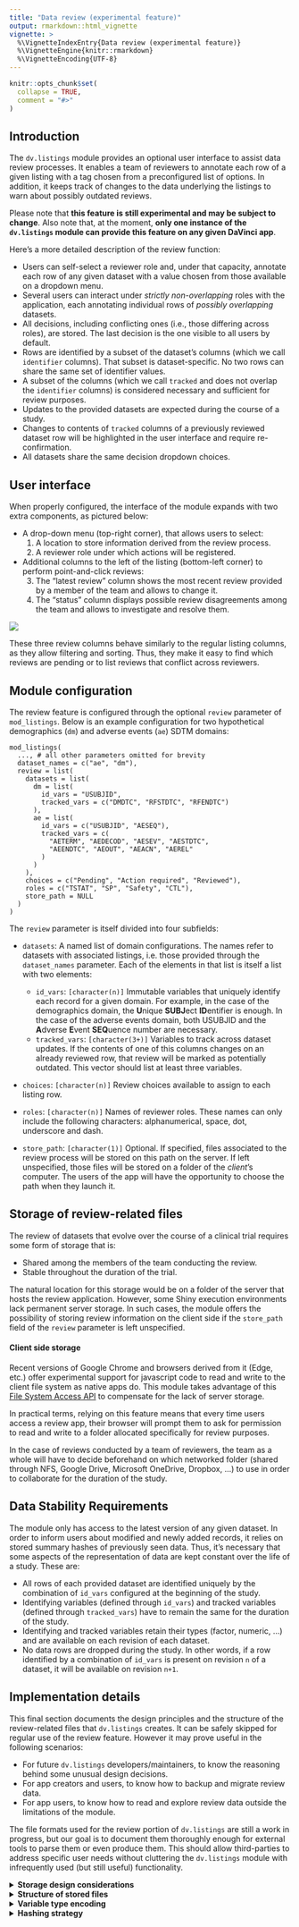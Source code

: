 ```yaml
---
title: "Data review (experimental feature)"
output: rmarkdown::html_vignette
vignette: >
  %\VignetteIndexEntry{Data review (experimental feature)}
  %\VignetteEngine{knitr::rmarkdown}
  %\VignetteEncoding{UTF-8}
---
```


```r
knitr::opts_chunk$set(
  collapse = TRUE,
  comment = "#>"
)
```

## Introduction

The `dv.listings` module provides an optional user interface to assist data review processes. It enables a team of reviewers to annotate each row of a given listing with a tag chosen from a preconfigured list of options. In addition, it keeps track of changes to the data underlying the listings to warn about possibly outdated reviews.

Please note that **this feature is still experimental and may be subject to change**. Also note that, at the moment, **only 
one instance of the `dv.listings` module can provide this feature on any given DaVinci app**.

Here's a more detailed description of the review function:

- Users can self-select a reviewer role and, under that capacity, annotate each row of any given dataset with a value chosen from those available on a dropdown menu.
- Several users can interact under _strictly non-overlapping_ roles with the application, each annotating individual rows of _possibly overlapping_ datasets.
- All decisions, including conflicting ones (i.e., those differing across roles), are stored. The last decision is the one visible to all users by default.
- Rows are identified by a subset of the dataset's columns (which we call `identifier` columns). That subset is dataset-specific. No two rows can share the same set of identifier values.
- A subset of the columns (which we call `tracked` and does not overlap the `identifier` columns) is considered necessary and sufficient for review purposes.
- Updates to the provided datasets are expected during the course of a study. 
- Changes to contents of `tracked` columns of a previously reviewed dataset row will be highlighted in the user interface and require re-confirmation.
- All datasets share the same decision dropdown choices.

## User interface

When properly configured, the interface of the module expands with two extra components, as pictured below:

- A drop-down menu (top-right corner), that allows users to select:
  1. A location to store information derived from the review process.
  2. A reviewer role under which actions will be registered.
- Additional columns to the left of the listing (bottom-left corner) to perform point-and-click reviews:
  3. The "latest review" column shows the most recent review provided by a member of the team and allows to change it.
  4. The "status" column displays possible review disagreements among the team and allows to investigate and resolve them.

![](images/review00.jpg)

These three review columns behave similarly to the regular listing columns, as they allow filtering and sorting. Thus, they make it easy to find which reviews are pending or to list reviews that conflict across reviewers.

## Module configuration

The review feature is configured through the optional `review` parameter of `mod_listings`. Below is an example configuration for two hypothetical demographics (`dm`) and adverse events (`ae`) SDTM domains:
```
mod_listings(
  ..., # all other parameters omitted for brevity
  dataset_names = c("ae", "dm"),
  review = list(
    datasets = list(
      dm = list(
        id_vars = "USUBJID",
        tracked_vars = c("DMDTC", "RFSTDTC", "RFENDTC")
      ),
      ae = list(
        id_vars = c("USUBJID", "AESEQ"), 
        tracked_vars = c(
          "AETERM", "AEDECOD", "AESEV", "AESTDTC", 
          "AEENDTC", "AEOUT", "AEACN", "AEREL"
        )
      )
    ),
    choices = c("Pending", "Action required", "Reviewed"),
    roles = c("TSTAT", "SP", "Safety", "CTL"),
    store_path = NULL
  )
)
```
The `review` parameter is itself divided into four subfields:

- `datasets`: A named list of domain configurations. The names refer to datasets with associated listings, i.e. those provided through the `dataset_names` parameter. Each of the elements in that list is itself a list with two elements:

  - `id_vars`: `[character(n)]` Immutable variables that uniquely identify each record for a given domain. For example, in the case of the demographics domain, the **U**nique **SUBJ**ect **ID**entifier is enough. In the case of the adverse events domain, both USUBJID and the **A**dverse **E**vent **SEQ**uence number are necessary.
  - `tracked_vars`: `[character(3+)]` Variables to track across dataset updates. If the contents of one of this columns changes on an already reviewed row, that review will be marked as potentially outdated. This vector should list at least three variables.
- `choices`: `[character(n)]` Review choices available to assign to each listing row.
- `roles`: `[character(n)]` Names of reviewer roles. These names can only include the following characters: alphanumerical, space, dot, underscore and dash.
- `store_path`: `[character(1)]` Optional. If specified, files associated to the review process will be stored on this path on the server. If left unspecified, those files will be stored on a folder of the _client_'s computer. The users of the app will have the opportunity to choose the path when they launch it.

## Storage of review-related files

The review of datasets that evolve over the course of a clinical trial requires some form of storage that is:

- Shared among the members of the team conducting the review.
- Stable throughout the duration of the trial.

The natural location for this storage would be on a folder of the server that hosts the review application. However, some Shiny execution environments lack permanent server storage. In such cases, the module offers the possibility of storing review information on the client side if the `store_path` field of the `review` parameter is left unspecified. 

#### Client side storage

Recent versions of Google Chrome and browsers derived from it (Edge, etc.) offer experimental support for javascript code to read and write to the client file system as native apps do. This module takes advantage of this [File System Access API](https://wicg.github.io/file-system-access/) to compensate for the lack of server storage.

In practical terms, relying on this feature means that every time users access a review app, their browser will prompt them to ask for permission to read and write to a folder allocated specifically for review purposes.

In the case of reviews conducted by a team of reviewers, the team as a whole will have to decide beforehand on which networked folder (shared through NFS, Google Drive, Microsoft OneDrive, Dropbox, ...) to use in order to collaborate for the duration of the study.

## Data Stability Requirements
The module only has access to the latest version of any given dataset. In order to inform users about modified and newly added records, it relies on stored summary hashes of previously seen data. Thus, it's necessary that some aspects of the representation of data are kept constant over the life of a study. These are:

- All rows of each provided dataset are identified uniquely by the combination of `id_vars` configured at the beginning of the study.
- Identifying variables (defined through `id_vars`) and tracked variables (defined through `tracked_vars`) have to remain the same for the duration of the study.
- Identifying and tracked variables retain their types (factor, numeric, ...) and are available on each revision of each dataset.
- No data rows are dropped during the study. In other words, if a row identified by a combination of `id_vars` is present on revision `n` of a dataset, it will be available on revision `n+1`.

## Implementation details

This final section documents the design principles and the structure of the review-related files that `dv.listings` creates. It can be safely skipped for regular use of the review feature. However it may prove useful in the following scenarios:

- For future `dv.listings` developers/maintainers, to know the reasoning behind some unusual design decisions.
- For app creators and users, to know how to backup and migrate review data.
- For app users, to know how to read and explore review data outside the limitations of the module.

The file formats used for the review portion of `dv.listings` are still a work in progress, but our goal is to document them thoroughly enough for external tools to parse them or even produce them. This should allow third-parties to address specific user needs without cluttering the `dv.listings` module with infrequently used (but still useful) functionality.

<details><summary>**Storage design considerations**</summary>
The nature of the review feature requires concurrent multi-user (multi-session, multi-process) write access to a shared resource, which Posit deems incompatible with pins (https://docs.posit.co/connect/user/pins/, see reddish box).

This is the first DaVinci module that will serialize to permanent storage a substantial amount of study decisions taken over an extended period of time. Loss of data in this context is not acceptable. To guarantee data integrity, we propose the use of simple *append-only* data structures. Put simply, they are plain files opened in "append" mode. It's easy to demonstrate that they can't become the source of catastrophic loss of data of past review sessions. The granularity of the `pins` API (which only allows to load and store complete files) is incompatible with this design. 

Data appending improves performance, as only new changes need to be serialized. It's also useful for version tracking, as all editing operations can be replayed in the order in which they happened.

Backing up review data can be accomplished by copying the contents of the container folder to an independent file system. Since all review operations are appended, a delta-transmission tool such as `rsync` is a natural fit.

Lastly, using plain file storage allows for easy local testing and for universal use of the review feature (running the application locally, on Connect, on Openshift, ...).

</details>

<details><summary>**Structure of stored files**</summary>

If we take a hypothetical "xyz" domain, `dv.listings` will store the following files for review purposes (expand to see the layout of their contents):

<details><summary>`xyz_000.base` (information related to the first version of the "xyz" domain dataset seen by the module)</summary>
- 1 file magic code ("LISTBASE")
- 1 format version number (0)
- 1 generation marker (0)
- 1 timestamp of creation date+time (UTC)
- 1 complete hash of the "xyz" data.frame
- 1 domain string ("xyz")
- n `id_vars` variable names
- n `id_vars` variable types (see "Variable type encoding" below)
- m `tracked_vars` variable names
- m `tracked_vars` variable types (see "Variable type encoding" below)
- 1 row count
- p (1 per "xyz" row) `hash_id(xyz[id_vars])`
- p (1 per "xyz" row, 2\*m bytes long) `hash_tracked(xyz[tracked_vars])`
</details>

<details><summary>`xyz_001.delta` (one per domain dataset update)</summary>
- 1 file magic code ("LISTDELT")
- 1 format version number (0)
- 1 generation marker (1)
- 1 timestamp delta (seconds elapsed since "base" timestamp)
- 1 complete hash of new "xyz" data.frame
- 1 domain string ("xyz")
- 1 count of new rows
- n (1 per *new* "xyz" row) `hash_id(xyz[id_vars])`
- n (1 per *new* "xyz" row, 2\*m bytes long) `hash_tracked(xyz[tracked_vars])`
- 1 count of modified rows
- p (1 per *modified* "xyz" row) row index
- p (1 per *modified* "xyz" row, 2\*m bytes long) `hash_tracked(xyz[tracked_vars])`
</details>

<details><summary>`xyz_<ROLE>.review` (one per domain and ROLE)</summary>
- 1 file magic code ("LISTREVI")
- 1 format version number (0)
- 1 role string
- 1 domain string ("xyz")
- n reviews: row index + `review_index` + delta timestamp
</details>

<details><summary>`review.codes` (one per app):</summary>
- 1 file magic code ("LISTCODE")
- 1 format version number (0)
- n review texts
</details>

(Row indices refer to indices in the stored base+delta matrix, which is append-only. These _canonical_ indices are as good as identifiers).

The dominant factor governing the size of these files is the length of a hash, which is 16 bytes in the case of `hash_id` and 2\*m bytes (m being the number of tracked columns) in the case of `hash_tracked`, as we discuss in the "Hashing" session below. Row indices and delta timestamps can be encoded in 4 bytes. Review indices take up 1 byte each. Estimating an upper bound of 1 million rows per dataset, a `.base` file tracking 8 variables would take around 32 MiB. A comprehensive `.review` file for such a dataset would take around 9 MiB.

These file structures are designed so that they start with a short heterogeneous header that reiterates the information that can be gleaned from the file name. The rest of the records are all homogeneous and of known size. That allows to load them into memory without the need for expensive parsing.

These files won't benefit much from compression since their main content (the hashes) is by construction statistically indistinguishable from noise.

</details>

<details><summary>**Variable type encoding**</summary>
The two "variable type" `.base` fields are encoded as single bytes that take the following values:

- Date: 1
- POSIXct: 2
- POSIXlt: 3
- Logical: 10
- Factor: 11
- Integer: 13
- Numeric: 14
- Complex: 15
- Character: 16
- Raw: 24

Most of these values are taken from the base R `SEXPTYPE` enum definition (see `src/include/Rinternals.h` on any recent R source distribution). 

The values assigned to time types are arbitrary, because they are S3 objects and thus lack dedicated `SEXPTYPE` values.

The type of a `factor()` variable is not fully defined by it being tagged as such, since the levels and their internal encoding is also part of the type. For purposes of hashing, the review feature of `dv.listings` treats the content of factor columns as `character()` by mapping their value to their assign string-like representation. This feature also is indifferent to a factor being ordered.
</details>

<details><summary>**Hashing strategy**</summary>
We store hashes for the values of `id_vars` and `tracked_vars` dataset columns. These hashes serve as content IDs.

#### Choice of hash function

A popular choice for non-cryptographic hashing is the `xxh` family of function (https://github.com/Cyan4973/xxHash/tree/dev?tab=readme-ov-file#xxhash---extremely-fast-hash-algorithm) for its balance of speed and perceived hash quality.
Three independent R packages implement them:

- rlang: Provides no control over serialization, so hashes are potentially not stable across R versions. 
- digest: Maintained by Dirk Eddelbuettel, known for being a stickler for backwards compatibility. Provides serialization options.
- xxhashlite: Substantially faster than the other two implementations for small input sizes (our scenario). Provides serialization options.

It makes sense to use the fastest implementation available, as it respects the time of users and requires less energy. `xxhashlite` is then the clear winner, but migration to `digest` (or "vendoring" of `xxhashlite` inside this package) is always possible if this lesser-known package is somehow retired from CRAN.

#### Hashing of ID variables (`hash_id()`)

With a perfect hash function, we would expect a collision after `2^(n/2)` entries have been hashed, where `n` is the output length in bits of the chosen hash. A hash that produces 64 bits is not strong enough as 2^32 is a large quantity of hashes, but still bound to collide if the review feature is used long enough.

We opt instead for 128 bits, which makes the possibility of a collision extremely unlikely. We expect an upper bound of one million rows per dataset, which is 13 *orders of magnitude* lower than the mean amount of entries estimated necessary to get a collision. The chosen hash won't be perfect, but we have an ample safety margin. We also assume that data has not been created through adversarial means geared towards making hash collisions more likely.

#### Hashing of tracked variables (`hash_tracked()`)
We could apply the same reasoning behind the choice of the `hash_id()` function to the hashing of the variable parts of each row. We instead propose a more complex hashing scheme to provide partial information about *which variables of a row have been altered* when its hash changes.

Each hash value is 2\*m bytes long, where *m* is the number of variables tracked of a given dataset. Each of those bytes is an independent hash of three of the tracked variables of a dataset row. Each variable, in turn, contributes to three of the 2\*m byte-sized hashes. This mixing of variables makes it harder for an external adversarial observer of the `.base` and `.delta` files to brute-force the original values of the dataset by looking for collisions with the computed hash values.

To compute which variables contribute to which hash byte pair, we use the following scheme:

  - Byte pair *n*: Variables (*n*+0)%*n*, (*n*+2)%*n* and (*n*+3)%*n*

Where `%` indicates the remainder of the integer division.

So, for a input dataset with seven tracked variables (zero through six), this would mean:

  - Byte pair 0: Variables 0, 2 and 3
  - Byte pair 1: Variables 1, 3 and 4
  - Byte pair 2: Variables 2, 4 and 5
  - Byte pair 3: Variables 3, 5 and 6
  - Byte pair 4: Variables 4, 6 and 0
  - Byte pair 5: Variables 5, 0 and 1
  - Byte pair 6: Variables 6, 1 and 2

This scheme creates a unique mixtures of variables. Take, for instance, variable 0. It is combined with variables 2 and 3 on the zeroth byte pair, with variables 4 and 6 on the fourth byte pair and with 1 and 5 for the fifth byte pair.

Each of these byte pairs is computed by:

- Taking the three values to hash.
- Serializing them to text and concatenating them using the non-ASCII byte separator `1D` (also known as "group separator").
- Computing the `xxh32` hash and returning its two most significant bytes.

Informal testing (refer to `tests/testthat/tests-hash_tracked.R` for more details) of this hashing scheme shows the following properties:

- It's capable of identifying up to four modified variables per row (after that, it's preferable to give up and notify the whole row as modified).
- It has a very low **false negative rate** (a variable is modified without it being notified as such).
- It has a low **false positive rate** (a variable that retains its value is notified as modified). This only happens when there are actual changes to a row.

False positives are not critical, as they ask reviewers to consider a larger set of variables when re-reviewing a row that has been altered.

False negatives *are* critical, since they allow changes to go unreported to reviewers. This is why our choice of hash favors false positives over false negatives.

This composite hash function is a compromise found through heuristic exploration. If we come up with a better option, we can version it through the "format version number" present in `.base` and `.delta` files. This means that neither app creator nor app users have to concern themselves about the underlying `hash_tracked` representation.

</details>

